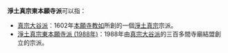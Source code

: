 '''淨土真宗東本願寺派'''可以指：
*[[真宗大谷派|真宗大谷派]]：1602年[[本願寺教如|本願寺教如]]所創的一個[[淨土真宗|淨土真宗]]宗派。
*[[淨土真宗東本願寺派_(1988年)|淨土真宗東本願寺派 (1988年)]]：1988年由[[真宗大谷派|真宗大谷派]]的三百多間寺廟結盟創立的宗派。

{{disambig|Cat=八字以上消歧義}}